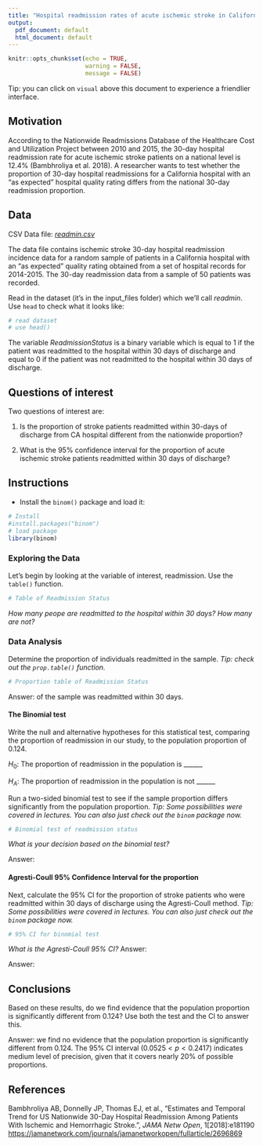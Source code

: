 ```yaml
---
title: "Hospital readmission rates of acute ischemic stroke in California"
output:
  pdf_document: default
  html_document: default
---
```


```r
knitr::opts_chunk$set(echo = TRUE, 
                      warning = FALSE,
                      message = FALSE)
```

Tip: you can click on `visual` above this document to experience a friendlier interface.

## Motivation

According to the Nationwide Readmissions Database of the Healthcare Cost and Utilization Project between 2010 and 2015, the 30-day hospital readmission rate for acute ischemic stroke patients on a national level is 12.4% (Bambhroliya et al. 2018). A researcher wants to test whether the proportion of 30-day hospital readmissions for a California hospital with an "as expected" hospital quality rating differs from the national 30-day readmission proportion.

## Data

CSV Data file: [*readmin.csv*](readmin.cvs)

The data file contains ischemic stroke 30-day hospital readmission incidence data for a random sample of patients in a California hospital with an "as expected" quality rating obtained from a set of hospital records for 2014-2015. The 30-day readmission data from a sample of 50 patients was recorded.

Read in the dataset (it's in the input_files folder) which we'll call *readmin*. Use `head` to check what it looks like:

```r
# read dataset
# use head()
```

The variable *ReadmissionStatus* is a binary variable which is equal to 1 if the patient was readmitted to the hospital within 30 days of discharge and equal to 0 if the patient was not readmitted to the hospital within 30 days of discharge.

## Questions of interest

Two questions of interest are:

1.  Is the proportion of stroke patients readmitted within 30-days of discharge from CA hospital different from the nationwide proportion?

2.  What is the 95% confidence interval for the proportion of acute ischemic stroke patients readmitted within 30 days of discharge?

## Instructions

-   Install the `binom()` package and load it:

```r
# Install
#install.packages("binom")
# load package
library(binom)
```

### Exploring the Data

Let's begin by looking at the variable of interest, readmission. Use the `table()` function.

```r
# Table of Readmission Status

```

*How many peope are readmitted to the hospital within 30 days? How many are not?*

### Data Analysis

Determine the proportion of individuals readmitted in the sample. *Tip: check out the `prop.table()` function.*

```r
# Proportion table of Readmission Status

```

Answer: of the sample was readmitted within 30 days.

#### The Binomial test

Write the null and alternative hypotheses for this statistical test, comparing the proportion of readmission in our study, to the population proportion of 0.124.

$H_0:$ The proportion of readmission in the population is ______

$H_A:$ The proportion of readmission in the population is not ______

Run a two-sided binomial test to see if the sample proportion differs significantly from the population proportion. *Tip: Some possibilities were covered in lectures. You can also just check out the `binom` package now.*

```r
# Binomial test of readmission status

```

*What is your decision based on the binomial test?*

Answer:

#### Agresti-Coull 95% Confidence Interval for the proportion

Next, calculate the 95% CI for the proportion of stroke patients who were readmitted within 30 days of discharge using the Agresti-Coull method. *Tip: Some possibilities were covered in lectures. You can also just check out the `binom` package now.*

```r
# 95% CI for binomial test

```

*What is the Agresti-Coull 95% CI?*
Answer:

Answer:

## Conclusions

Based on these results, do we find evidence that the population proportion is significantly different from 0.124? Use both the test and the CI to answer this.

Answer: we find no evidence that the population proportion is significantly different from 0.124. The 95% CI interval ($0.0525 < p < 0.2417$) indicates medium level of precision, given that it covers nearly 20% of possible proportions.

## References

Bambhroliya AB, Donnelly JP, Thomas EJ, et al., "Estimates and Temporal Trend for US Nationwide 30-Day Hospital Readmission Among Patients With Ischemic and Hemorrhagic Stroke.", *JAMA Netw Open*, 1[2018]:e181190 <https://jamanetwork.com/journals/jamanetworkopen/fullarticle/2696869>
